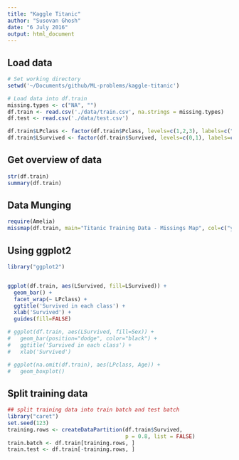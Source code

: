 ```yaml
---
title: "Kaggle Titanic"
author: "Susovan Ghosh"
date: "6 July 2016"
output: html_document
---
```


## Load data

```r
# Set working directory
setwd('~/Documents/github/ML-problems/kaggle-titanic')

# Load data into df.train
missing.types <- c("NA", "")
df.train <- read.csv('./data/train.csv', na.strings = missing.types)
df.test <- read.csv('./data/test.csv')

df.train$LPclass <- factor(df.train$Pclass, levels=c(1,2,3), labels=c("first","second","third"))
df.train$LSurvived <- factor(df.train$Survived, levels=c(0,1), labels=c("dead", "alive"))
```

## Get overview of data

```r
str(df.train)
summary(df.train)
```

## Data Munging

```r
require(Amelia)
missmap(df.train, main="Titanic Training Data - Missings Map", col=c("yellow","black"), legend=FALSE)
```

## Using ggplot2


```r
library("ggplot2")


ggplot(df.train, aes(LSurvived, fill=LSurvived)) +
  geom_bar() +
  facet_wrap(~ LPclass) +
  ggtitle('Survived in each class') +
  xlab('Survived') +
  guides(fill=FALSE)

# ggplot(df.train, aes(LSurvived, fill=Sex)) +
#   geom_bar(position="dodge", color="black") +
#   ggtitle('Survived in each class') +
#   xlab('Survived')

# ggplot(na.omit(df.train), aes(LPclass, Age)) +
#   geom_boxplot()

```


## Split training data
```r
## split training data into train batch and test batch
library("caret")
set.seed(123)
training.rows <- createDataPartition(df.train$Survived, 
                                     p = 0.8, list = FALSE)
train.batch <- df.train[training.rows, ]
train.test <- df.train[-training.rows, ]
```



